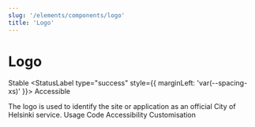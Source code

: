 ```yaml
---
slug: '/elements/components/logo'
title: 'Logo'
---
```





# Logo

<StatusLabel type="info">Stable</StatusLabel>
<StatusLabel type="success" style={{ marginLeft: 'var(--spacing-xs)' }}>
  Accessible
</StatusLabel>

<LeadParagraph>
  The logo is used to identify the site or application as an official City of Helsinki service.
</LeadParagraph>

<Tabs>
  <Tabs.TabList className="pageTabsList">
    <Tabs.Tab>Usage</Tabs.Tab>
    <Tabs.Tab>Code</Tabs.Tab>
    <Tabs.Tab>Accessibility</Tabs.Tab>
    <Tabs.Tab>Customisation</Tabs.Tab>
  </Tabs.TabList>
  <Tabs.TabPanel>
    <Usage />
  </Tabs.TabPanel>
  <Tabs.TabPanel>
    <Code />
  </Tabs.TabPanel>
  <Tabs.TabPanel>
    <Accessibility />
  </Tabs.TabPanel>
  <Tabs.TabPanel>
    <Customisation />
  </Tabs.TabPanel>
</Tabs>
